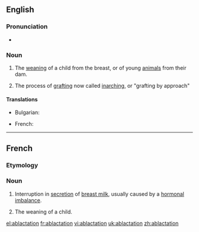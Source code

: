 ==English==

===Pronunciation===
* {{rhymes|eɪʃən}}

===Noun===
{{en-noun}}

# The [[weaning]] of a child from the breast, or of young [[animal]]s from their dam.
# {{horticulture}} The process of [[grafting]] now called [[inarching]], or "grafting by approach"

====Translations====
{{trans-top|weaning}}
* Bulgarian: {{t-|bg|аблактация|f|tr=ablaktátsiya}}
{{trans-mid}}
* French: {{t+|fr|sevrage|m}}
{{trans-bottom}}

----

==French==

===Etymology===
{{prefix|ab|lactation|lang=fr}}

===Noun===
{{fr-noun|f}}

# {{medicine}} Interruption in [[secretion]] of [[breast milk]], usually caused by a [[hormonal]] [[imbalance]].
# {{medicine|archaic|lang=fr}} The weaning of a child.

[[el:ablactation]]
[[fr:ablactation]]
[[vi:ablactation]]
[[uk:ablactation]]
[[zh:ablactation]]